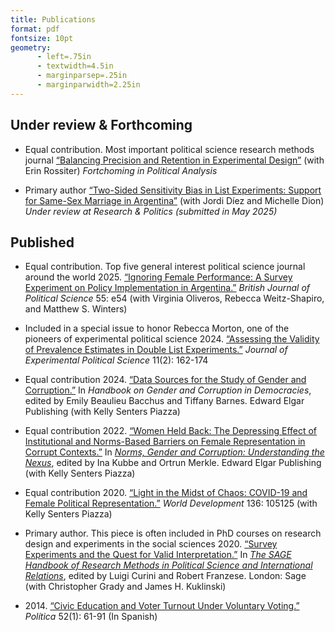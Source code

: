 ```yaml
---
title: Publications
format: pdf
fontsize: 10pt
geometry:
      - left=.75in
      - textwidth=4.5in
      - marginparsep=.25in
      - marginparwidth=2.25in
---
```


## Under review & Forthcoming

- [Equal contribution. Most important political science research methods journal]{.aside} ["Balancing Precision and Retention in Experimental Design"](https://gustavodiaz.org/files/research/precision_retention.pdf) (with Erin Rossiter) *Fortchoming in Political Analysis*  

- [Primary author]{.aside} ["Two-Sided Sensitivity Bias in List Experiments: Support for Same-Sex Marriage in Argentina"](https://gustavodiaz.org/files/research/ssm_arg.pdf) (with Jordi Díez and Michelle Dion)  
*Under review at Research & Politics (submitted in May 2025)*

## Published

- [Equal contribution. Top five general interest political science journal around the world]{.aside} 2025\. ["Ignoring Female Performance: A Survey Experiment on Policy Implementation in Argentina."](https://doi.org/10.1017/S0007123424000668) *British Journal of Political Science* 55: e54 (with Virginia Oliveros, Rebecca Weitz-Shapiro, and Matthew S. Winters) 

- [Included in a special issue to honor Rebecca Morton, one of the pioneers of experimental political science]{.aside} 2024\. ["Assessing the Validity of Prevalence Estimates in Double List Experiments."](https://doi.org/10.1017/XPS.2023.24) *Journal of Experimental Political Science* 11(2): 162-174

- [Equal contribution]{.aside} 2024\. ["Data Sources for the Study of Gender and Corruption."](https://gustavodiaz.org/files/research/data_corruption.pdf) In *Handbook on Gender and Corruption in Democracies*, edited by Emily Beaulieu Bacchus and Tiffany Barnes. Edward Elgar Publishing (with Kelly Senters Piazza)

- [Equal contribution]{.aside} 2022\. ["Women Held Back: The Depressing Effect of Institutional and Norms-Based Barriers on Female Representation in Corrupt Contexts."](https://gustavodiaz.org/files/research/gender_corruption.pdf) In [*Norms, Gender and Corruption: Understanding the Nexus*](https://www.e-elgar.com/shop/gbp/norms-gender-and-corruption-9781802205824.html), edited by Ina Kubbe and Ortrun Merkle. Edward Elgar Publishing
(with Kelly Senters Piazza)

- [Equal contribution]{.aside} 2020\. ["Light in the Midst of Chaos: COVID-19 and Female Political Representation."](https://doi.org/10.1016/j.worlddev.2020.105125) *World Development* 136: 105125 (with Kelly Senters Piazza)

- [Primary author. This piece is often included in PhD courses on research design and experiments in the social sciences]{.aside} 2020\. ["Survey Experiments and the Quest for Valid Interpretation."](https://gustavodiaz.org/files/research/sage_survey_experiments_chapter.pdf) In [*The SAGE Handbook of Research Methods in Political Science and International Relations*](https://us.sagepub.com/en-us/nam/the-sage-handbook-of-research-methods-in-political-science-and-international-relations/book262875), edited by Luigi Curini and Robert Franzese. London: Sage (with Christopher Grady and James H. Kuklinski)

- 2014\. ["Civic Education and Voter Turnout Under Voluntary Voting."](https://revistapolitica.uchile.cl/index.php/RP/article/view/33099/34813) *Política* 52(1): 61-91 (In Spanish)
